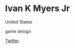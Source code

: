 # Ivan K Myers Jr

<Location>

United States

</Location>

<Skills>

game design

</Skills>

<Personal>

[Twitter](https://twitter.com/IvanKMyersJr)

</Personal>



